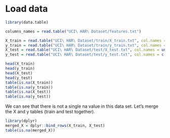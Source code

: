 # Load data
```r
library(data.table)
```

```r
columns_names = read.table("UCI\ HAR\ Dataset/features.txt")

X_train = read.table("UCI\ HAR\ Dataset/train/X_train.txt", col.names = unlist(columns_names[2]))
y_train = read.table("UCI\ HAR\ Dataset/train/y_train.txt", col.names = c("Activity"))
X_test = read.table("UCI\ HAR\ Dataset/test/X_test.txt", col.names = unlist(columns_names[2]))
y_test = read.table("UCI\ HAR\ Dataset/test/y_test.txt", col.names = c("Activity"))
```

```r
head(X_train)
head(y_train)
head(X_test)
head(y_test)
table(is.na(X_train))
table(is.na(y_train))
table(is.na(X_test))
table(is.na(y_test))
```
We can see that there is not a single na value in this data set.
Let's merge the X and y tables (train and test together).

```r
library(dplyr)
merged_X = dplyr::bind_rows(X_train, X_test)
table(is.na(merged_X))
```

